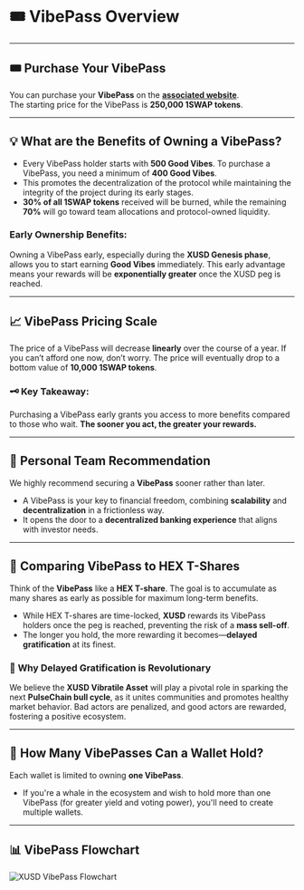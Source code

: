 
# 🎟️ VibePass Overview

---

## 🎟️ **Purchase Your VibePass**

You can purchase your **VibePass** on the **[associated website](#)**.  
The starting price for the VibePass is **250,000 1SWAP tokens**.

---

## 💡 **What are the Benefits of Owning a VibePass?**

- Every VibePass holder starts with **500 Good Vibes**. To purchase a VibePass, you need a minimum of **400 Good Vibes**.  
- This promotes the decentralization of the protocol while maintaining the integrity of the project during its early stages.  
- **30% of all 1SWAP tokens** received will be burned, while the remaining **70%** will go toward team allocations and protocol-owned liquidity.  

### Early Ownership Benefits:
Owning a VibePass early, especially during the **XUSD Genesis phase**, allows you to start earning **Good Vibes** immediately. This early advantage means your rewards will be **exponentially greater** once the XUSD peg is reached.

---

## 📈 **VibePass Pricing Scale**

The price of a VibePass will decrease **linearly** over the course of a year. If you can’t afford one now, don’t worry. The price will eventually drop to a bottom value of **10,000 1SWAP tokens**.

### 🗝️ **Key Takeaway**:  
Purchasing a VibePass early grants you access to more benefits compared to those who wait. **The sooner you act, the greater your rewards.**

---

## 🔑 **Personal Team Recommendation**

We highly recommend securing a **VibePass** sooner rather than later.  
- A VibePass is your key to financial freedom, combining **scalability** and **decentralization** in a frictionless way.  
- It opens the door to a **decentralized banking experience** that aligns with investor needs.

---

## 💎 **Comparing VibePass to HEX T-Shares**

Think of the **VibePass** like a **HEX T-share**. The goal is to accumulate as many shares as early as possible for maximum long-term benefits.  
- While HEX T-shares are time-locked, **XUSD** rewards its VibePass holders once the peg is reached, preventing the risk of a **mass sell-off**.
- The longer you hold, the more rewarding it becomes—**delayed gratification** at its finest.

### 🚀 **Why Delayed Gratification is Revolutionary**

We believe the **XUSD Vibratile Asset** will play a pivotal role in sparking the next **PulseChain bull cycle**, as it unites communities and promotes healthy market behavior. Bad actors are penalized, and good actors are rewarded, fostering a positive ecosystem.

---

## 🐋 **How Many VibePasses Can a Wallet Hold?**

Each wallet is limited to owning **one VibePass**.  
- If you're a whale in the ecosystem and wish to hold more than one VibePass (for greater yield and voting power), you'll need to create multiple wallets.

---

## 📊 **VibePass Flowchart**

![XUSD VibePass Flowchart](https://github.com/XUSD-Vibratile-Asset/XUSD_Docs/blob/37da5e46818b63ee5d8ac72101caa8d52cfb0517/public/XUSDVibePassflowchart.jpg)

